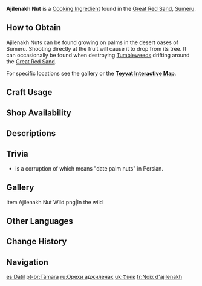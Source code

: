 {{Item Infobox
|id           = 101221
|image        = Item Ajilenakh Nut.png
|type         = Cooking Ingredients
|invCategory  = Materials
|description  = A fruit that grows on evergreen trees within desert oases. The flesh under the tough skin is thick, sweet, and delicious, making it an important food source amongst the desert peoples.
|source1      = Found in the wild
|source2      = {{Sold By}}
}}
'''Ajilenakh Nut''' is a [[Cooking Ingredient]] found in the [[Great Red Sand]], [[Sumeru]].

==How to Obtain==
Ajilenakh Nuts can be found growing on palms in the desert oases of Sumeru. Shooting directly at the fruit will cause it to drop from its tree. It can occasionally be found when destroying [[Tumbleweed]]s drifting around the [[Great Red Sand]].

For specific locations see the gallery or the '''[https://webstatic-sea.mihoyo.com/app/ys-map-sea/index.html#/map/2?shown_types=437 Teyvat Interactive Map]'''.

==Craft Usage==
{{Craft Usage}}

==Shop Availability==
{{Shop Availability}}

==Descriptions==
{{Description|A fruit that grows on evergreen trees within desert oases. The flesh beneath the tough skin is thick, sweet, and delicious, making it an important food source amongst the desert peoples.<br />Their extremely high sugar content may be attributed to the special geographical conditions of the desert. They are delicious both on their own as dried fruit and as ingredients in various sweets. Ajilenakh Nuts are said to have a long history of cultivation. They are often mentioned in songs about the olden days. Legend has it that the candied Ajilenakh Nuts served as the first appetizer at the nightly banquets held by the [[Scarlet King|Lord of the Blazing Sun]].|[[Archive]]}}

==Trivia==
* {{Lang|fa= آجيلِ نخ|"Ajilenakh"}} is a corruption of {{Lang|fa=آجيلِ نخل |"ajilenakhl"}} which means "date palm nuts" in Persian.

==Gallery==
<gallery hideaddbutton="true" captionalign="center">
Item Ajilenakh Nut Wild.png|In the wild
</gallery>

==Other Languages==
{{Other Languages
|en      = Ajilenakh Nut
|zhs     = 枣椰
|zhs_rm  = Zǎoyē
|zht     = 棗椰
|zht_rm  = Zǎoyé
|zh_tl   = {{w|Date palm|Date Palm}}
|ja      = デーツ
|ja_rm   = Deetsu
|ja_tl   = Date
|ko      = {{tt|대|大}}추{{tt|야자|椰子}}
|ko_rm   = Daechu-yaja
|ko_tl   = Date Palm
|es      = Dátil
|es_tl   = Date
|fr      = Noix d'ajilenakh
|fr_tl   = Ajilenakh Nut
|ru      = Орехи аджиленах
|ru_tl   = Ajilenakh Nuts
|th      = Ajilenakh Nut
|vi      = Quả Ajilenakh
|vi_tl   = Ajilenakh Fruit
|de      = Dattel
|de_tl   = Date
|id      = Ajilenakh Nut
|pt      = Tâmara
|pt_tl   = Date
|tr      = Ajilenakh Yemişi
|tr_tl   = 
|it      = Noce di Ajilenakh
|it_tl   = Ajilenakh Nut
}}

==Change History==
{{Change History|3.1}}

==Navigation==
{{Material Navbox|type=Crafting Materials}}

[[es:Dátil]]
[[pt-br:Tâmara]]
[[ru:Орехи аджиленах]]
[[uk:Фінік]]
[[fr:Noix d'ajilenakh]]